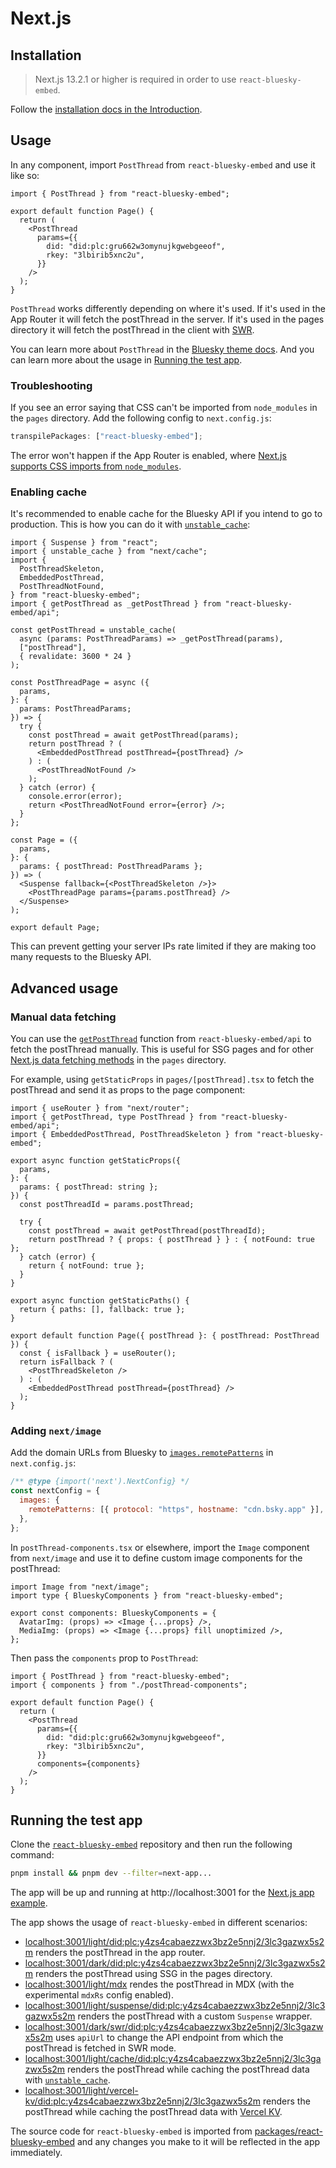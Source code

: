 # Next.js

## Installation

> Next.js 13.2.1 or higher is required in order to use `react-bluesky-embed`.

Follow the [installation docs in the Introduction](/#installation).

## Usage

In any component, import `PostThread` from `react-bluesky-embed` and use it like so:

```tsx
import { PostThread } from "react-bluesky-embed";

export default function Page() {
  return (
    <PostThread
      params={{
        did: "did:plc:gru662w3omynujkgwebgeeof",
        rkey: "3lbirib5xnc2u",
      }}
    />
  );
}
```

`PostThread` works differently depending on where it's used. If it's used in the App Router it will fetch the postThread in the server. If it's used in the pages directory it will fetch the postThread in the client with [SWR](https://swr.vercel.app/).

You can learn more about `PostThread` in the [Bluesky theme docs](/bluesky-theme). And you can learn more about the usage in [Running the test app](#running-the-test-app).

### Troubleshooting

If you see an error saying that CSS can't be imported from `node_modules` in the `pages` directory. Add the following config to `next.config.js`:

```js
transpilePackages: ["react-bluesky-embed"];
```

The error won't happen if the App Router is enabled, where [Next.js supports CSS imports from `node_modules`](https://github.com/vercel/next.js/discussions/27953#discussioncomment-3978605).

### Enabling cache

It's recommended to enable cache for the Bluesky API if you intend to go to production. This is how you can do it with [`unstable_cache`](https://nextjs.org/docs/app/api-reference/functions/unstable_cache):

```tsx
import { Suspense } from "react";
import { unstable_cache } from "next/cache";
import {
  PostThreadSkeleton,
  EmbeddedPostThread,
  PostThreadNotFound,
} from "react-bluesky-embed";
import { getPostThread as _getPostThread } from "react-bluesky-embed/api";

const getPostThread = unstable_cache(
  async (params: PostThreadParams) => _getPostThread(params),
  ["postThread"],
  { revalidate: 3600 * 24 }
);

const PostThreadPage = async ({
  params,
}: {
  params: PostThreadParams;
}) => {
  try {
    const postThread = await getPostThread(params);
    return postThread ? (
      <EmbeddedPostThread postThread={postThread} />
    ) : (
      <PostThreadNotFound />
    );
  } catch (error) {
    console.error(error);
    return <PostThreadNotFound error={error} />;
  }
};

const Page = ({
  params,
}: {
  params: { postThread: PostThreadParams };
}) => (
  <Suspense fallback={<PostThreadSkeleton />}>
    <PostThreadPage params={params.postThread} />
  </Suspense>
);

export default Page;
```

This can prevent getting your server IPs rate limited if they are making too many requests to the Bluesky API.

## Advanced usage

### Manual data fetching

You can use the [`getPostThread`](/api-reference#getpostthread) function from `react-bluesky-embed/api` to fetch the postThread manually. This is useful for SSG pages and for other [Next.js data fetching methods](https://nextjs.org/docs/basic-features/data-fetching/overview) in the `pages` directory.

For example, using `getStaticProps` in `pages/[postThread].tsx` to fetch the postThread and send it as props to the page component:

```tsx
import { useRouter } from "next/router";
import { getPostThread, type PostThread } from "react-bluesky-embed/api";
import { EmbeddedPostThread, PostThreadSkeleton } from "react-bluesky-embed";

export async function getStaticProps({
  params,
}: {
  params: { postThread: string };
}) {
  const postThreadId = params.postThread;

  try {
    const postThread = await getPostThread(postThreadId);
    return postThread ? { props: { postThread } } : { notFound: true };
  } catch (error) {
    return { notFound: true };
  }
}

export async function getStaticPaths() {
  return { paths: [], fallback: true };
}

export default function Page({ postThread }: { postThread: PostThread }) {
  const { isFallback } = useRouter();
  return isFallback ? (
    <PostThreadSkeleton />
  ) : (
    <EmbeddedPostThread postThread={postThread} />
  );
}
```

### Adding `next/image`

Add the domain URLs from Bluesky to [`images.remotePatterns`](https://nextjs.org/docs/api-reference/next/image#remote-patterns) in `next.config.js`:

```js
/** @type {import('next').NextConfig} */
const nextConfig = {
  images: {
    remotePatterns: [{ protocol: "https", hostname: "cdn.bsky.app" }],
  },
};
```

In `postThread-components.tsx` or elsewhere, import the `Image` component from `next/image` and use it to define custom image components for the postThread:

```tsx
import Image from "next/image";
import type { BlueskyComponents } from "react-bluesky-embed";

export const components: BlueskyComponents = {
  AvatarImg: (props) => <Image {...props} />,
  MediaImg: (props) => <Image {...props} fill unoptimized />,
};
```

Then pass the `components` prop to `PostThread`:

```tsx
import { PostThread } from "react-bluesky-embed";
import { components } from "./postThread-components";

export default function Page() {
  return (
    <PostThread
      params={{
        did: "did:plc:gru662w3omynujkgwebgeeof",
        rkey: "3lbirib5xnc2u",
      }}
      components={components}
    />
  );
}
```

## Running the test app

Clone the [`react-bluesky-embed`](https://github.com/hichemfantar/react-bluesky-embed) repository and then run the following command:

```bash
pnpm install && pnpm dev --filter=next-app...
```

The app will be up and running at http://localhost:3001 for the [Next.js app example](https://github.com/hichemfantar/react-bluesky-embed/tree/main/apps/next-app).

The app shows the usage of `react-bluesky-embed` in different scenarios:

- [localhost:3001/light/did:plc:y4zs4cabaezzwx3bz2e5nnj2/3lc3gazwx5s2m](http://localhost:3001/light/did:plc:y4zs4cabaezzwx3bz2e5nnj2/3lc3gazwx5s2m) renders the postThread in the app router.
- [localhost:3001/dark/did:plc:y4zs4cabaezzwx3bz2e5nnj2/3lc3gazwx5s2m](http://localhost:3001/dark/did:plc:y4zs4cabaezzwx3bz2e5nnj2/3lc3gazwx5s2m) renders the postThread using SSG in the pages directory.
- [localhost:3001/light/mdx](http://localhost:3001/light/mdx) rendes the postThread in MDX (with the experimental `mdxRs` config enabled).
- [localhost:3001/light/suspense/did:plc:y4zs4cabaezzwx3bz2e5nnj2/3lc3gazwx5s2m](http://localhost:3001/light/suspense/did:plc:y4zs4cabaezzwx3bz2e5nnj2/3lc3gazwx5s2m) renders the postThread with a custom `Suspense` wrapper.
- [localhost:3001/dark/swr/did:plc:y4zs4cabaezzwx3bz2e5nnj2/3lc3gazwx5s2m](http://localhost:3001/dark/swr/did:plc:y4zs4cabaezzwx3bz2e5nnj2/3lc3gazwx5s2m) uses `apiUrl` to change the API endpoint from which the postThread is fetched in SWR mode.
- [localhost:3001/light/cache/did:plc:y4zs4cabaezzwx3bz2e5nnj2/3lc3gazwx5s2m](http://localhost:3001/light/suspense/did:plc:y4zs4cabaezzwx3bz2e5nnj2/3lc3gazwx5s2m) renders the postThread while caching the postThread data with [`unstable_cache`](https://nextjs.org/docs/app/api-reference/functions/unstable_cache).
- [localhost:3001/light/vercel-kv/did:plc:y4zs4cabaezzwx3bz2e5nnj2/3lc3gazwx5s2m](http://localhost:3001/light/suspense/did:plc:y4zs4cabaezzwx3bz2e5nnj2/3lc3gazwx5s2m) renders the postThread while caching the postThread data with [Vercel KV](https://vercel.com/docs/storage/vercel-kv).

The source code for `react-bluesky-embed` is imported from [packages/react-bluesky-embed](https://github.com/hichemfantar/react-bluesky-embed/tree/main/packages/react-bluesky-embed) and any changes you make to it will be reflected in the app immediately.
